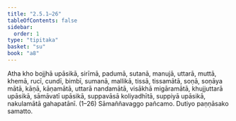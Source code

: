 ```yaml
---
title: "2.5.1–26"
tableOfContents: false
sidebar:
  order: 1
type: "tipitaka"
basket: "su"
book: "a8"
---
```



<DynamicBreadcrumb />

<Division number="91–116" book="a8" bookNo="17">

<Paragraph number="854" book="a8">
Atha kho bojjhā upāsikā, sirīmā, padumā, sutanā, manujā, uttarā, muttā, khemā, rucī, cundī, bimbī, sumanā, mallikā, tissā, tissamātā, soṇā, soṇāya mātā, kāṇā, kāṇamātā, uttarā nandamātā, visākhā migāramātā, khujjuttarā upāsikā, sāmāvatī upāsikā, suppavāsā koliyadhītā, suppiyā upāsikā, nakulamātā gahapatānī. (1–26)

</Paragraph>
</Division>

<Paragraph number="855" type="center" book="a8">
Sāmaññavaggo pañcamo.



</Paragraph>

<Paragraph number="856" type="center" book="a8">
Dutiyo paṇṇāsako samatto.
</Paragraph>